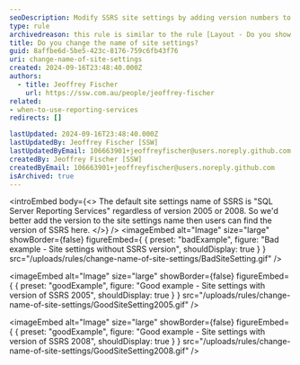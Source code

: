 ```yaml
---
seoDescription: Modify SSRS site settings by adding version numbers to easily identify your Reporting Services edition.
type: rule
archivedreason: this rule is similar to the rule [Layout - Do you show which version of Reporting Services you are running?](https://www.ssw.com.au/rules/reporting-services-version/)
title: Do you change the name of site settings?
guid: 8affbe6d-5be5-423c-8176-759c6fb43f76
uri: change-name-of-site-settings
created: 2024-09-16T23:48:40.000Z
authors:
  - title: Jeoffrey Fischer
    url: https://ssw.com.au/people/jeoffrey-fischer
related:
- when-to-use-reporting-services
redirects: []

lastUpdated: 2024-09-16T23:48:40.000Z
lastUpdatedBy: Jeoffrey Fischer [SSW]
lastUpdatedByEmail: 106663901+jeoffreyfischer@users.noreply.github.com
createdBy: Jeoffrey Fischer [SSW]
createdByEmail: 106663901+jeoffreyfischer@users.noreply.github.com
isArchived: true
---
```


<introEmbed
  body={<>
The default site settings name of SSRS is "SQL Server Reporting Services" regardless of version 2005 or 2008. So we'd better add the version to the site settings name then users can find the version of SSRS here.
  </>}
/>
<imageEmbed
  alt="Image"
  size="large"
  showBorder={false}
  figureEmbed={ {
    preset: "badExample",
    figure: "Bad example - Site settings without SSRS version",
    shouldDisplay: true
  } }
  src="/uploads/rules/change-name-of-site-settings/BadSiteSetting.gif"
/>

<imageEmbed
  alt="Image"
  size="large"
  showBorder={false}
  figureEmbed={ {
    preset: "goodExample",
    figure: "Good example - Site settings with version of SSRS 2005",
    shouldDisplay: true
  } }
  src="/uploads/rules/change-name-of-site-settings/GoodSiteSetting2005.gif"
/>

<imageEmbed
  alt="Image"
  size="large"
  showBorder={false}
  figureEmbed={ {
    preset: "goodExample",
    figure: "Good example - Site settings with version of SSRS 2008",
    shouldDisplay: true
  } }
  src="/uploads/rules/change-name-of-site-settings/GoodSiteSetting2008.gif"
/>
